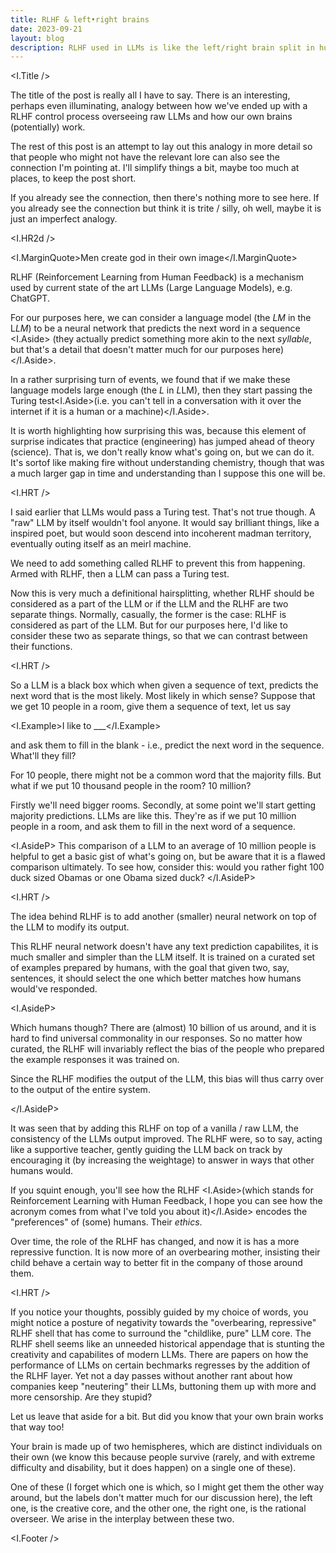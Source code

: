 ```yaml
---
title: RLHF & left•right brains
date: 2023-09-21
layout: blog
description: RLHF used in LLMs is like the left/right brain split in humans
---
```



<I.Title />

The title of the post is really all I have to say. There is an interesting,
perhaps even illuminating, analogy between how we've ended up with a RLHF
control process overseeing raw LLMs and how our own brains (potentially) work.

The rest of this post is an attempt to lay out this analogy in more detail so
that people who might not have the relevant lore can also see the connection I'm
pointing at. I'll simplify things a bit, maybe too much at places, to keep the
post short.

If you already see the connection, then there's nothing more to see here. If you
already see the connection but think it is trite / silly, oh well, maybe it is
just an imperfect analogy.

<I.HR2d />

<I.MarginQuote>Men create god in their own image</I.MarginQuote>

RLHF (Reinforcement Learning from Human Feedback) is a mechanism used by current
state of the art LLMs (Large Language Models), e.g. ChatGPT.

For our purposes here, we can consider a language model (the _LM_ in the L*LM*)
to be a neural network that predicts the next word in a sequence <I.Aside>
(they actually predict something more akin to the next _syllable_, but
that's a detail that doesn't matter much for our purposes here)</I.Aside>.

In a rather surprising turn of events, we found that if we make these language
models large enough (the _L_ in *L*LM), then they start passing the Turing
test<I.Aside>(i.e. you can't tell in a conversation with it over the internet if
it is a human or a machine)</I.Aside>.

It is worth highlighting how surprising this was, because this element of
surprise indicates that practice (engineering) has jumped ahead of theory
(science). That is, we don't really know what's going on, but we can do it. It's
sortof like making fire without understanding chemistry, though that was a much
larger gap in time and understanding than I suppose this one will be.

<I.HRT />

I said earlier that LLMs would pass a Turing test. That's not true though. A
"raw" LLM by itself wouldn't fool anyone. It would say brilliant things, like a
inspired poet, but would soon descend into incoherent madman territory,
eventually outing itself as an meirl machine.

We need to add something called RLHF to prevent this from happening. Armed with
RLHF, then a LLM can pass a Turing test.

Now this is very much a definitional hairsplitting, whether RLHF should be
considered as a part of the LLM or if the LLM and the RLHF are two separate
things. Normally, casually, the former is the case: RLHF is considered as part
of the LLM. But for our purposes here, I'd like to consider these two as
separate things, so that we can contrast between their functions.

<I.HRT />

So a LLM is a black box which when given a sequence of text, predicts the next
word that is the most likely. Most likely in which sense? Suppose that we get 10
people in a room, give them a sequence of text, let us say

<I.Example>I like to ___</I.Example>

and ask them to fill in the blank - i.e., predict the next word in the sequence.
What'll they fill?

For 10 people, there might not be a common word that the majority fills. But
what if we put 10 thousand people in the room? 10 million?

Firstly we'll need bigger rooms. Secondly, at some point we'll start getting
majority predictions. LLMs are like this. They're as if we put 10 million people
in a room, and ask them to fill in the next word of a sequence.

<I.AsideP>
    This comparison of a LLM to an average of 10 million people is helpful to
    get a basic gist of what's going on, but be aware that it is a flawed
    comparison ultimately. To see how, consider this: would you rather fight 100
    duck sized Obamas or one Obama sized duck?
</I.AsideP>

<I.HRT />

The idea behind RLHF is to add another (smaller) neural network on top of the
LLM to modify its output.

This RLHF neural network doesn't have any text prediction capabilites, it is
much smaller and simpler than the LLM itself. It is trained on a curated set of
examples prepared by humans, with the goal that given two, say, sentences, it
should select the one which better matches how humans would've responded.

<I.AsideP>
    <p>
        Which humans though? There are (almost) 10 billion of us around, and it
        is hard to find universal commonality in our responses. So no matter how
        curated, the RLHF will invariably reflect the bias of the people who
        prepared the example responses it was trained on.
    </p>
    <p>
        Since the RLHF modifies the output of the LLM, this bias will thus carry
        over to the output of the entire system.
    </p>
</I.AsideP>

It was seen that by adding this RLHF on top of a vanilla / raw LLM, the
consistency of the LLMs output improved. The RLHF were, so to say, acting like a
supportive teacher, gently guiding the LLM back on track by encouraging it (by
increasing the weightage) to answer in ways that other humans would.

If you squint enough, you'll see how the RLHF <I.Aside>(which stands for
Reinforcement Learning with Human Feedback, I hope you can see how the acronym
comes from what I've told you about it)</I.Aside> encodes the "preferences" of
(some) humans. Their _ethics_.

Over time, the role of the RLHF has changed, and now it is has a more repressive
function. It is now more of an overbearing mother, insisting their child behave
a certain way to better fit in the company of those around them.

<I.HRT />

If you notice your thoughts, possibly guided by my choice of words, you might
notice a posture of negativity towards the "overbearing, repressive" RLHF shell
that has come to surround the "childlike, pure" LLM core. The RLHF shell seems
like an unneeded historical appendage that is stunting the creativity and
capabilites of modern LLMs. There are papers on how the performance of LLMs on
certain bechmarks regresses by the addition of the RLHF layer. Yet not a day
passes without another rant about how companies keep "neutering" their LLMs,
buttoning them up with more and more censorship. Are they stupid?

Let us leave that aside for a bit. But did you know that your own brain works
that way too!

Your brain is made up of two hemispheres, which are distinct individuals on
their own (we know this because people survive (rarely, and with extreme
difficulty and disability, but it does happen) on a single one of these).

One of these (I forget which one is which, so I might get them the other way
around, but the labels don't matter much for our discussion here), the left one,
is the creative core, and the other one, the right one, is the rational
overseer. We arise in the interplay between these two.

<I.Footer />
